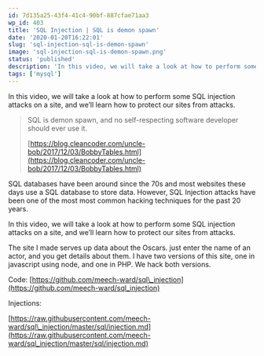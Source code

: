 ```yaml
---
id: 7d135a25-43f4-41c4-90bf-887cfae71aa3
wp_id: 403
title: 'SQL Injection | SQL is demon spawn'
date: '2020-01-20T16:22:01'
slug: 'sql-injection-sql-is-demon-spawn'
image: 'sql-injection-sql-is-demon-spawn.png'
status: 'published'
description: 'In this video, we will take a look at how to perform some SQL injection attacks on a site, and we’ll learn how to protect our sites from attacks.'
tags: ['mysql']
---
```


In this video, we will take a look at how to perform some SQL injection attacks on a site, and we’ll learn how to protect our sites from attacks.

> SQL is demon spawn, and no self-respecting software developer should ever use it.
> 
> [https://blog.cleancoder.com/uncle-bob/2017/12/03/BobbyTables.html](https://blog.cleancoder.com/uncle-bob/2017/12/03/BobbyTables.html)

SQL databases have been around since the 70s and most websites these days use a SQL database to store data. However, SQL Injection attacks have been one of the most most common hacking techniques for the past 20 years.

In this video, we will take a look at how to perform some SQL injection attacks on a site, and we’ll learn how to protect our sites from attacks.

The site I made serves up data about the Oscars. just enter the name of an actor, and you get details about them. I have two versions of this site, one in javascript using node, and one in PHP. We hack both versions.

Code: [https://github.com/meech-ward/sql\_injection](https://github.com/meech-ward/sql_injection)

Injections:

[https://raw.githubusercontent.com/meech-ward/sql\_injection/master/sql/injection.md](https://raw.githubusercontent.com/meech-ward/sql_injection/master/sql/injection.md)